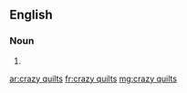 ==English==

===Noun===
{{head|en|noun plural form}}

# {{plural of|crazy quilt|lang=en}}

[[ar:crazy quilts]]
[[fr:crazy quilts]]
[[mg:crazy quilts]]